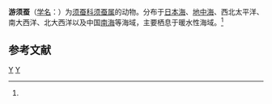 {{Speciesbox
| taxon = Pontodora pelagica
| binomial_authority = (Greeff, 1879)<ref name='id10367'>{{cite web| url =http://www.bioinfo.cn/db05/BjdwSpecies.php?action=view&id=10367| title =游须蚕| work =《中国动物物种编目数据库》| publisher =中国科学院微生物研究所| author =中国科学院动物研究所| accessdate =2009-04-16| deadurl =yes| archiveurl =https://web.archive.org/web/20160305064845/http://www.bioinfo.cn/db05/BjdwSpecies.php?action=view&id=10367| archivedate =2016-03-05}}</ref>
}}

'''游须蚕'''（[[学名|学名]]：{{lang|la|''Pontodora pelagica''}}）为[[须蚕科|须蚕科]][[须蚕属|须蚕属]]的动物。分布于[[日本海|日本海]]、[[地中海|地中海]]、西北太平洋、南大西洋、北大西洋以及中国[[南海|南海]]等海域，主要栖息于暖水性海域。<ref name='id10367'/>

== 参考文献 ==
{{reflist}}

{{Taxonbar|from=Q2743619}}

[[Category:须蚕属|Y]]
[[Category:1879年描述的动物|Y]]


{{环节动物小作品}}